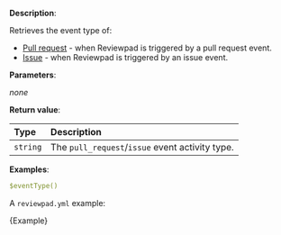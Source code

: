 
**Description**:

Retrieves the event type of:
- [Pull request](https://docs.github.com/en/actions/using-workflows/events-that-trigger-workflows#pull_request) - when Reviewpad is triggered by a pull request event.
- [Issue](https://docs.github.com/en/actions/using-workflows/events-that-trigger-workflows#issues) - when Reviewpad is triggered by an issue event.

**Parameters**:

_none_

**Return value**:

| Type     | Description                                     |
| :------- | :---------------------------------------------- |
| `string` | The `pull_request`/`issue` event activity type. |

**Examples**:

```yml
$eventType()
```

A `reviewpad.yml` example:

<CodeBlock language="yml" title="reviewpad.yml">{Example}</CodeBlock>
